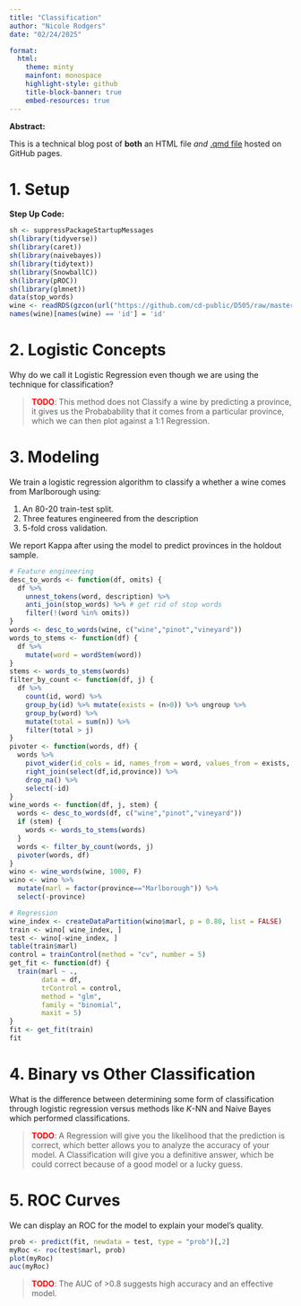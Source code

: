 ---
title: "Classification"
author: "Nicole Rodgers"
date: "02/24/2025"

format: 
  html:
    theme: minty  
    mainfont: monospace
    highlight-style: github
    title-block-banner: true
    embed-resources: true
---

**Abstract:**

This is a technical blog post of **both** an HTML file *and* [.qmd file](https://raw.githubusercontent.com/cd-public/D505/refs/heads/master/hws/src/classify.qmd) hosted on GitHub pages.

# 1. Setup

**Step Up Code:**

```{r}
sh <- suppressPackageStartupMessages
sh(library(tidyverse))
sh(library(caret))
sh(library(naivebayes))
sh(library(tidytext))
sh(library(SnowballC))
sh(library(pROC))
sh(library(glmnet))
data(stop_words)
wine <- readRDS(gzcon(url("https://github.com/cd-public/D505/raw/master/dat/pinot.rds")))
names(wine)[names(wine) == 'id'] = 'id'
```

# 2. Logistic Concepts

Why do we call it Logistic Regression even though we are using the technique for classification?

> <span style="color:red;font-weight:bold">TODO</span>: This method does not Classify a wine by predicting a province, it gives us the Probabability that it comes from a particular province, which we can then plot against a 1:1 Regression.

# 3. Modeling

We train a logistic regression algorithm to classify a whether a wine comes from Marlborough using:

1. An 80-20 train-test split.
2. Three features engineered from the description
3. 5-fold cross validation.

We report Kappa after using the model to predict provinces in the holdout sample.

```{r}
# Feature engineering
desc_to_words <- function(df, omits) { 
  df %>%
    unnest_tokens(word, description) %>%
    anti_join(stop_words) %>% # get rid of stop words
    filter(!(word %in% omits))
}
words <- desc_to_words(wine, c("wine","pinot","vineyard"))
words_to_stems <- function(df) { 
  df %>%
    mutate(word = wordStem(word))
}
stems <- words_to_stems(words)
filter_by_count <- function(df, j) { 
  df %>%
    count(id, word) %>% 
    group_by(id) %>% mutate(exists = (n>0)) %>% ungroup %>% 
    group_by(word) %>% 
    mutate(total = sum(n)) %>% 
    filter(total > j)
}
pivoter <- function(words, df) {
  words %>%
    pivot_wider(id_cols = id, names_from = word, values_from = exists, values_fill = list(exists=0)) %>% 
    right_join(select(df,id,province)) %>% 
    drop_na() %>% 
    select(-id)
}
wine_words <- function(df, j, stem) { 
  words <- desc_to_words(df, c("wine","pinot","vineyard"))
  if (stem) {
    words <- words_to_stems(words)
  }
  words <- filter_by_count(words, j)
  pivoter(words, df)
}
wino <- wine_words(wine, 1000, F)
wino <- wino %>% 
  mutate(marl = factor(province=="Marlborough")) %>%
  select(-province)

# Regression
wine_index <- createDataPartition(wino$marl, p = 0.80, list = FALSE)
train <- wino[ wine_index, ]
test <- wino[-wine_index, ]
table(train$marl)
control = trainControl(method = "cv", number = 5)
get_fit <- function(df) {
  train(marl ~ .,
        data = df, 
        trControl = control,
        method = "glm",
        family = "binomial",
        maxit = 5)
}
fit <- get_fit(train)
fit
```


# 4. Binary vs Other Classification

What is the difference between determining some form of classification through logistic regression versus methods like $K$-NN and Naive Bayes which performed classifications.

> <span style="color:red;font-weight:bold">TODO</span>: A Regression will give you the likelihood that the prediction is correct, which better allows you to analyze the accuracy of your model. A Classification will give you a definitive answer, which be could correct because of a good model or a lucky guess.


# 5. ROC Curves

We can display an ROC for the model to explain your model's quality.

```{r}
prob <- predict(fit, newdata = test, type = "prob")[,2]
myRoc <- roc(test$marl, prob)
plot(myRoc)
auc(myRoc)
```

> <span style="color:red;font-weight:bold">TODO</span>: The AUC of >0.8 suggests high accuracy and an effective model.
